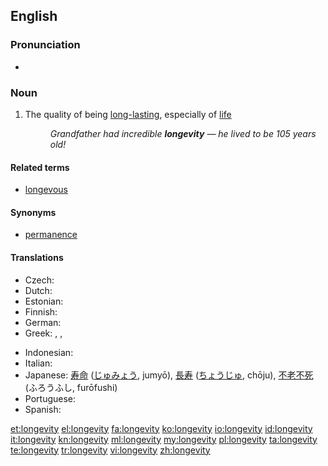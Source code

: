 ==English==

===Pronunciation===
* {{IPA|/lɔŋˈdʒe.və.ti/}}

===Noun===
{{en-noun|longevities}}

# The quality of being [[long-lasting]], especially of [[life]]
#: ''Grandfather had incredible '''longevity''' &mdash; he lived to be 105 years old!''

====Related terms====
*[[longevous]]

====Synonyms====
*[[permanence]]

====Translations====
{{trans-top|the quality of being long-lasting, especially of life}}
* Czech: {{t-|cs|dlouhověkost|f}}
* Dutch: {{t+|nl|levensduur|m}}
* Estonian: {{t|et|pikaealisus}}
* Finnish: {{t|fi|pitkäikäisyys}}
* German: {{t-|de|Langlebigkeit|f}}
* Greek: {{t+|el|μακροζωία|f|tr=makrozoía}}, {{t+|el|μακροβιότητα|f|tr=makroviótita}}, {{t|el|μακροημέρευση|f|tr=makroimérefsi}}
{{trans-mid}}
* Indonesian: {{t|id|panjang umur|xs=Indonesian}}
* Italian: {{t-|it|longevità}}
* Japanese: [[寿命]] ([[じゅみょう]], jumyō), [[長寿]] ([[ちょうじゅ]], chōju), [[不老不死]] (ふろうふし, furōfushi)
* Portuguese: {{t|es|longevidade|f}}
* Spanish: {{t-|es|longevidad|f}}
{{trans-bottom}}

[[et:longevity]]
[[el:longevity]]
[[fa:longevity]]
[[ko:longevity]]
[[io:longevity]]
[[id:longevity]]
[[it:longevity]]
[[kn:longevity]]
[[ml:longevity]]
[[my:longevity]]
[[pl:longevity]]
[[ta:longevity]]
[[te:longevity]]
[[tr:longevity]]
[[vi:longevity]]
[[zh:longevity]]